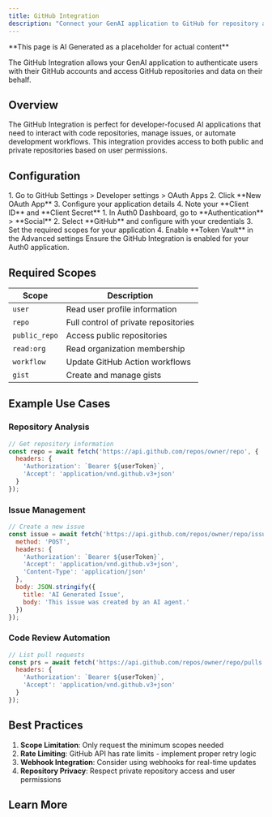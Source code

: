 ```yaml
---
title: GitHub Integration
description: "Connect your GenAI application to GitHub for repository access, issue management, and developer workflows."
---
```


<Warning>
**This page is AI Generated as a placeholder for actual content** 
</Warning>

The GitHub Integration allows your GenAI application to authenticate users with their GitHub accounts and access GitHub repositories and data on their behalf.

## Overview

The GitHub Integration is perfect for developer-focused AI applications that need to interact with code repositories, manage issues, or automate development workflows. This integration provides access to both public and private repositories based on user permissions.

## Configuration

<Steps>
  <Step title="Create GitHub OAuth App">
    1. Go to GitHub Settings > Developer settings > OAuth Apps
    2. Click **New OAuth App**
    3. Configure your application details
    4. Note your **Client ID** and **Client Secret**
  </Step>
  <Step title="Set up Auth0 Integration">
    1. In Auth0 Dashboard, go to **Authentication** > **Social**
    2. Select **GitHub** and configure with your credentials
    3. Set the required scopes for your application
    4. Enable **Token Vault** in the Advanced settings
  </Step>
  <Step title="Enable for your Application">
    Ensure the GitHub Integration is enabled for your Auth0 application.
  </Step>
</Steps>

## Required Scopes

| Scope | Description |
|-------|-------------|
| `user` | Read user profile information |
| `repo` | Full control of private repositories |
| `public_repo` | Access public repositories |
| `read:org` | Read organization membership |
| `workflow` | Update GitHub Action workflows |
| `gist` | Create and manage gists |

## Example Use Cases

### Repository Analysis
```javascript
// Get repository information
const repo = await fetch('https://api.github.com/repos/owner/repo', {
  headers: {
    'Authorization': `Bearer ${userToken}`,
    'Accept': 'application/vnd.github.v3+json'
  }
});
```

### Issue Management
```javascript
// Create a new issue
const issue = await fetch('https://api.github.com/repos/owner/repo/issues', {
  method: 'POST',
  headers: {
    'Authorization': `Bearer ${userToken}`,
    'Accept': 'application/vnd.github.v3+json',
    'Content-Type': 'application/json'
  },
  body: JSON.stringify({
    title: 'AI Generated Issue',
    body: 'This issue was created by an AI agent.'
  })
});
```

### Code Review Automation
```javascript
// List pull requests
const prs = await fetch('https://api.github.com/repos/owner/repo/pulls', {
  headers: {
    'Authorization': `Bearer ${userToken}`,
    'Accept': 'application/vnd.github.v3+json'
  }
});
```

## Best Practices

1. **Scope Limitation**: Only request the minimum scopes needed
2. **Rate Limiting**: GitHub API has rate limits - implement proper retry logic
3. **Webhook Integration**: Consider using webhooks for real-time updates
4. **Repository Privacy**: Respect private repository access and user permissions

## Learn More

<Columns cols={2}>
  <Card
    title="GitHub API Documentation"
    href="https://docs.github.com/en/rest"
    icon="github"
    horizontal
  />
  <Card
    title="GitHub How-To Guide"
    href="/how-tos/list-github-repositories"
    icon="book-open"
    horizontal
  />
</Columns>